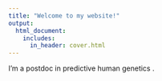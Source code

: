 ```yaml
---
title: "Welcome to my website!"
output:
  html_document:
    includes:
      in_header: cover.html
---
```



I'm a postdoc in predictive human genetics . 
